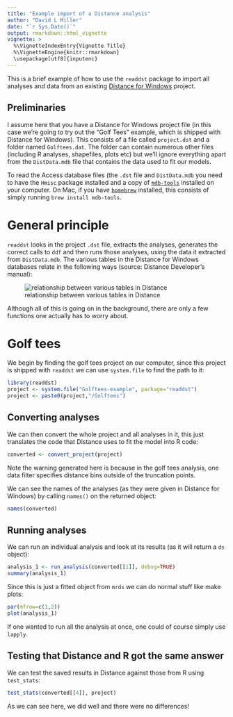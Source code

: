 ```yaml
---
title: "Example import of a Distance analysis"
author: "David L Miller"
date: "`r Sys.Date()`"
output: rmarkdown::html_vignette
vignette: >
  %\VignetteIndexEntry{Vignette Title}
  %\VignetteEngine{knitr::rmarkdown}
  \usepackage[utf8]{inputenc}
---
```



This is a brief example of how to use the `readdst` package to import all analyses and data from an existing [Distance for Windows](http://distancesampling.org/Distance) project.

## Preliminaries

I assume here that you have a Distance for Windows project file (in this case we're going to try out the "Golf Tees" example, which is shipped with Distance for Windows). This consists of a file called `project.dst` and a folder named `Golftees.dat`. The folder can contain numerous other files (including R analyses, shapefiles, plots etc) but we'll ignore everything apart from the `DistData.mdb` file that contains the data used to fit our models.

To read the Access database files (the `.dst` file and `DistData.mdb` you need to have the `Hmisc` package installed and a copy of [`mdb-tools`](http://mdbtools.sourceforge.net/) installed on your computer. On Mac, if you have [`homebrew`](http://brew.sh/) installed, this consists of simply running `brew install mdb-tools`.

# General principle

`readdst` looks in the project `.dst` file, extracts the analyses, generates the correct calls to `ddf` and then runs those analyses, using the data it extracted from `DistData.mdb`. The various tables in the Distance for Windows databases relate in the following ways (source: Distance Developer's manual):

![relationship between various tables in Distance](tables.png)

Although all of this is going on in the background, there are only a few functions one actually has to worry about.


# Golf tees

We begin by finding the golf tees project on our computer, since this project is shipped with `readdst` we can use `system.file` to find the path to it:

```r
library(readdst)
project <- system.file("Golftees-example", package="readdst")
project <- paste0(project,"/Golftees")
```

## Converting analyses

We can then convert the whole project and all analyses in it, this just translates the code that Distance uses to fit the model into R code:

```r
converted <- convert_project(project)
```

Note the warning generated here is because in the golf tees analysis, one data filter specifies distance bins outside of the truncation points.

We can see the names of the analyses (as they were given in Distance for Windows) by calling `names()` on the returned object:

```r
names(converted)
```

## Running analyses

We can run an individual analysis and look at its results (as it will return a `ds` object):

```r
analysis_1 <- run_analysis(converted[[1]], debug=TRUE)
summary(analysis_1)
```

Since this is just a fitted object from `mrds` we can do normal stuff like make plots:

```r
par(mfrow=c(1,2))
plot(analysis_1)
```

If one wanted to run all the analysis at once, one could of course simply use `lapply`.

## Testing that Distance and R got the same answer

We can test the saved results in Distance against those from R using `test_stats`:

```r
test_stats(converted[[4]], project)
```

As we can see here, we did well and there were no differences!


